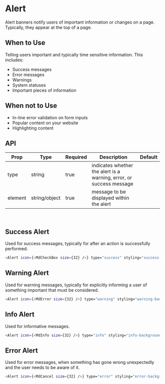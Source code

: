 
<Meta title="Alert" component={Alert} />

# Alert

Alert banners notify users of important information or changes on a page.
Typically, they appear at the top of a page.

## When to Use

Telling users important and typically time sensitive information. This includes:

- Success messages
- Error messages
- Warnings
- System statuses
- Important pieces of information

## When not to Use

- In-line error validation on form inputs
- Popular content on your website
- Highlighting content

## API

| Prop    | Type          | Required | Description                                                         | Default |
| ------- | ------------- | -------- | ------------------------------------------------------------------- | ------- |
| type    | string        | true     | indicates whether the alert is a warning, error, or success message |         |
| element | string/object | true     | message to be displayed within the alert                            |         |

<br />

## Success Alert

Used for success messages, typically for after an action is successfully performed.

<Story name="Success" id="alert--success"></Story>

```bash
<Alert icon={<MdCheckBox size={32} />} type="success" styling="success-background" element="This is a success message!" />
```

## Warning Alert

Used for warning messages, typically for explicitly informing a user of something important that must be considered.

<Story name="Warning" id="alert--warning"></Story>

```bash
<Alert icon={<MdError size={32} />} type="warning" styling="warning-background" element="This is a warning message!" />
```

## Info Alert

Used for informative messages.

<Story name="Info" id="alert--info"></Story>

```bash
<Alert icon={<MdInfo size={32} />} type="info" styling="info-background" element="This is an info message!" />
```

## Error Alert

Used for error messages, when something has gone wrong unexpectedly and the user needs to be aware of it.

<Story name="Error" id="alert--error"></Story>

```bash
<Alert icon={<MdCancel size={32} />} type="error" styling="error-background" element="This is an error message!" />
```
